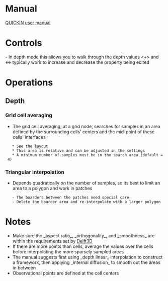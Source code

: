 = Manual =
[[file:~/Documents/20_manuals/QUICKIN_User_Manual.pdf|QUICKIN user manual]]

= Controls =
<Tab> - In depth mode this allows you to walk through the depth values
<+> and <-> typically work to increase and decrease the property being edited


= Operations =
== Depth ==
=== Grid cell averaging ===
* The grid cell averaging, at a grid node, searches for samples in an area defined by the surrounding cells' centers and the mid-point of these cells' interfaces
	* See the [[file:images/grid_cell_avg_search_area.png|layout]]
	* This area is relative and can be adjusted in the settings
	* A minimum number of samples must be in the search area (default = 4)

=== Triangular interpolation ===
* Depends quadratically on the number of samples, so its best to limit an area to a polygon and work in patches
	- The boarders between the patches need special care
	- Delete the boarder area and re-interpolate with a larger polygon

= Notes =
* Make sure the _aspect ratio_, _orthogonality_, and _smoothness_ are within the requirements set by [[Delft3D]]
* If there are more points than cells, average the values over the cells before interpolating the more sparsely sampled areas
* The manual suggests first using _depth linear_ interpolation to construct a framework, then applying _internal diffusion_ to smooth out the areas in between
* Observational points are defined at the cell centers
